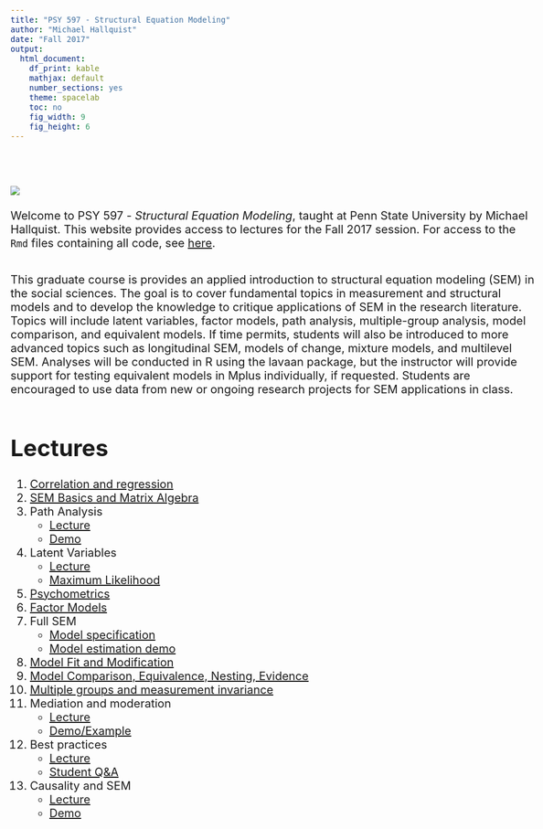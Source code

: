 ```yaml
---
title: "PSY 597 - Structural Equation Modeling"
author: "Michael Hallquist"
date: "Fall 2017"
output:
  html_document:
    df_print: kable
    mathjax: default
    number_sections: yes
    theme: spacelab
    toc: no
    fig_width: 9 
    fig_height: 6 
---
```

<style type="text/css">
body{ font-size: 20px; max-width: 1600px; margin: auto; padding: 1em; }
code.r{ font-size: 20px; }
p { padding-top: 10px; padding-bottom: 10px; }
pre { font-size: 16px; }
</style>
<br/><br/>
![](https://www.r-project.org/Rlogo.png)
<br/><br/>
Welcome to PSY 597 - *Structural Equation Modeling*, taught at Penn State University by Michael Hallquist. This website provides access to lectures for the Fall 2017 session. For access to the `Rmd` files containing all code, see [here](https://github.com/psu-psychology/psy-597-SEM).

This graduate course is provides an applied introduction to structural equation modeling (SEM) in the social sciences.  The goal is to cover fundamental topics in measurement and structural models and to develop the knowledge to critique applications of SEM in the research literature. Topics will include latent variables, factor models, path analysis, multiple-group analysis, model comparison, and equivalent models. If time permits, students will also be introduced to more advanced topics such as longitudinal SEM, models of change, mixture models, and multilevel SEM. Analyses will be conducted in R using the lavaan package, but the instructor will provide support for testing equivalent models in Mplus individually, if requested. Students are encouraged to use data from new or ongoing research projects for SEM applications in class.

# Lectures

1.  [Correlation and regression](01_correlation_regression/01_Correlation_and_Regression.html)
2.  [SEM Basics and Matrix Algebra](02_sem_basics/matrix_algebra_review.html)
3.  Path Analysis
    -  [Lecture](03_path_models/path_analysis_fundamental.html)
    -  [Demo](03_path_models/path_analysis_demo.html)
4.  Latent Variables
    -  [Lecture](04_latent_variables_estimation/latent_variables.html)
    -  [Maximum Likelihood](04_latent_variables_estimation/maximum_likelihood.html)
5.  [Psychometrics](05_psychometrics/psychometrics_overview.html)
6.  [Factor Models](06_factor_models/factor_models.html)
7.  Full SEM
    -  [Model specification](07_full_sem/full_sem_specification.html)
    -  [Model estimation demo](07_full_sem/full_sem_demo.html)
8.  [Model Fit and Modification](08_fit/sem_fit_modification.html)
9.  [Model Comparison, Equivalence, Nesting, Evidence](09_model_comparison/model_comparison.html)
10.  [Multiple groups and measurement invariance](10_invariance_groups/invariance_groups_constraints.html)
11.  Mediation and moderation
     -  [Lecture](11_mediation_moderation/mediation_moderation.html)
     -  [Demo/Example](11_mediation_moderation/mediation_moderation_demo.html)
12.  Best practices
     -  [Lecture](12_best_practices/best_practices.html)
     -  [Student Q&A](12_best_practices/q_and_a.html)
13.  Causality and SEM
     -  [Lecture](13_causality/causality_in_sem.html)
     -  [Demo](13_causality/causality_demo.html)
